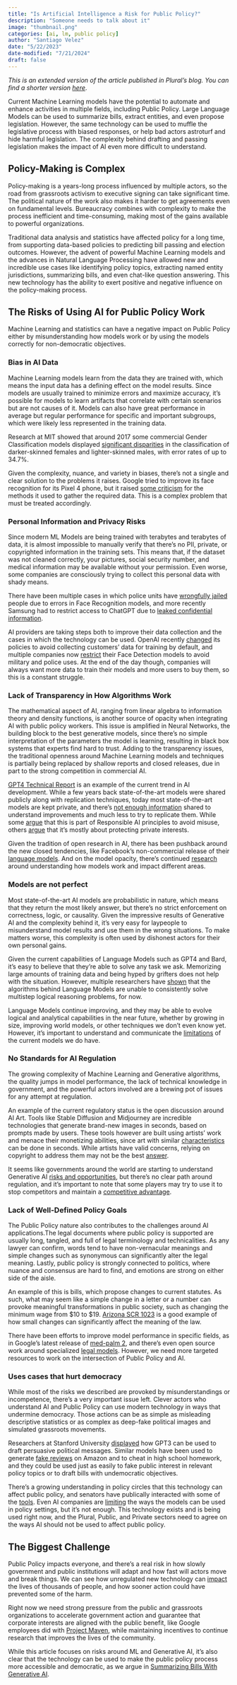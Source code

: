 ```yaml
---
title: "Is Artificial Intelligence a Risk for Public Policy?"
description: "Someone needs to talk about it"
image: "thumbnail.png"
categories: [ai, lm, public policy]
author: "Santiago Velez"
date: "5/22/2023"
date-modified: "7/21/2024"
draft: false
---
```


*This is an extended version of the article published in Plural's blog. You can find a shorter version [here](https://pluralpolicy.com/blog/ai-risks-public-policy/)*.

Current Machine Learning models have the potential to automate and enhance activities in multiple fields, including Public Policy. Large Language Models can be used to summarize bills, extract entities, and even propose legislation. However, the same technology can be used to muffle the legislative process with biased responses, or help bad actors astroturf and hide harmful legislation. The complexity behind drafting and passing legislation makes the impact of AI even more difficult to understand.


## Policy-Making is Complex

Policy-making is a years-long process influenced by multiple actors, so the road from grassroots activism to executive signing can take significant time. The political nature of the work also makes it harder to get agreements even on fundamental levels. Bureaucracy combines with complexity to make the process inefficient and time-consuming, making most of the gains available to powerful organizations.

Traditional data analysis and statistics have affected policy for a long time, from supporting data-based policies to predicting bill passing and election outcomes. However, the advent of powerful Machine Learning models and the advances in Natural Language Processing have allowed new and incredible use cases like identifying policy topics, extracting named entity jurisdictions, summarizing bills, and even chat-like question answering. This new technology has the ability to exert positive and negative influence on the policy-making process.


## The Risks of Using AI for Public Policy Work

Machine Learning and statistics can have a negative impact on Public Policy either by misunderstanding how models work or by using the models correctly for non-democratic objectives.


### Bias in AI Data

Machine Learning models learn from the data they are trained with, which means the input data has a defining effect on the model results. Since models are usually trained to minimize errors and maximize accuracy, it's possible for models to learn artifacts that correlate with certain scenarios but are not causes of it. Models can also have great performance in average but regular performance for specific and important subgroups, which were likely less represented in the training data.

Research at MIT showed that around 2017 some commercial Gender Classification models displayed [significant disparities](https://www.media.mit.edu/publications/gender-shades-intersectional-accuracy-disparities-in-commercial-gender-classification/) in the classification of darker-skinned females and lighter-skinned males, with error rates of up to 34.7%. 

Given the complexity, nuance, and variety in biases, there’s not a single and clear solution to the problems it raises. Google tried to improve its face recognition for its Pixel 4 phone, but it raised [some criticism](https://www.vox.com/recode/2019/10/17/20917285/google-pixel-4-facial-recognition-tech-black-people-reset-podcast) for the methods it used to gather the required data. This is a complex problem that must be treated accordingly.


### Personal Information and Privacy Risks

Since modern ML Models are being trained with terabytes and terabytes of data, it is almost impossible to manually verify that there’s no PII, private, or copyrighted information in the training sets. This means that, if the dataset was not cleaned correctly, your pictures, social security number, and medical information may be available without your permission. Even worse, some companies are consciously trying to collect this personal data with shady means.

There have been multiple cases in which police units have [wrongfully jailed](https://arstechnica.com/tech-policy/2023/01/facial-recognition-error-led-to-wrongful-arrest-of-black-man-report-says/) people due to errors in Face Recognition models, and more recently Samsung had to restrict access to ChatGPT due to [leaked confidential information](https://www.theverge.com/2023/5/2/23707796/samsung-ban-chatgpt-generative-ai-bing-bard-employees-security-concerns).

AI providers are taking steps both to improve their data collection and the cases in which the technology can be used. OpenAI recently [changed](https://techcrunch.com/2023/03/01/addressing-criticism-openai-will-no-longer-use-customer-data-to-train-its-models-by-default/) its policies to avoid collecting customers' data for training by default, and multiple companies now [restrict](https://www.washingtonpost.com/technology/2020/06/11/microsoft-facial-recognition/) their Face Detection models to avoid military and police uses. At the end of the day though, companies will always want more data to train their models and more users to buy them, so this is a constant struggle. 


### Lack of Transparency in How Algorithms Work

The mathematical aspect of AI, ranging from linear algebra to information theory and density functions, is another source of opacity when integrating AI with public policy workers. This issue is amplified in Neural Networks, the building block to the best generative models, since there’s no simple interpretation of the parameters the model is learning, resulting in black box systems that experts find hard to trust. Adding to the transparency issues, the traditional openness around Machine Learning models and techniques is partially being replaced by shallow reports and closed releases, due in part to the strong competition in commercial AI.

[GPT4 Technical Report](https://arxiv.org/abs/2303.08774) is an example of the current trend in AI development. While a few years back state-of-the-art models were shared publicly along with replication techniques, today most state-of-the-art models are kept private, and there’s [not enough information](https://www.technologyreview.com/2023/03/14/1069823/gpt-4-is-bigger-and-better-chatgpt-openai/) shared to understand improvements and much less to try to replicate them. While some [argue](https://www.theverge.com/2023/3/15/23640180/openai-gpt-4-launch-closed-research-ilya-sutskever-interview) that this is part of Responsible AI principles to avoid misuse, others [argue](https://www.nytimes.com/2023/05/18/technology/ai-meta-open-source.html) that it’s mostly about protecting private interests.

Given the tradition of open research in AI, there has been pushback around the new closed tendencies, like Facebook’s non-commercial release of their [language models](https://research.facebook.com/publications/llama-open-and-efficient-foundation-language-models/). And on the model opacity, there’s continued [research](https://arxiv.org/abs/1810.03993) around understanding how models work and impact different areas.


### Models are not perfect

Most state-of-the-art AI models are probabilistic in nature, which means that they return the most likely answer, but there’s no strict enforcement on correctness, logic, or causality. Given the impressive results of Generative AI and the complexity behind it, it’s very easy for laypeople to misunderstand model results and use them in the wrong situations. To make matters worse, this complexity is often used by dishonest actors for their own personal gains.

Given the current capabilities of Language Models such as GPT4 and Bard, it’s easy to believe that they’re able to solve any task we ask. Memorizing large amounts of training data and being hyped by grifters does not help with the situation. However, multiple researchers have [shown](https://arxiv.org/pdf/2205.09712.pdf) that the algorithms behind Language Models are unable to consistently solve multistep logical reasoning problems, for now. 

Language Models continue improving, and they may be able to evolve logical and analytical capabilities in the near future, whether by growing in size, improving world models, or other techniques we don’t even know yet. However, it’s important to understand and communicate the [limitations](https://www.noemamag.com/ai-and-the-limits-of-language/) of the current models we do have.


### No Standards for AI Regulation

The growing complexity of Machine Learning and Generative algorithms, the quality jumps in model performance, the lack of technical knowledge in government, and the powerful actors involved are a brewing pot of issues for any attempt at regulation. 

An example of the current regulatory status is the open discussion around AI Art. Tools like Stable Diffusion and Midjourney are incredible technologies that generate brand-new images in seconds, based on prompts made by users. These tools however are built using artists' work and menace their monetizing abilities, since art with similar [characteristics](https://www.businessinsider.com/ai-image-generators-artists-copying-style-thousands-images-2022-10) can be done in seconds. While artists have valid concerns, relying on copyright to address them may not be the best [answer](https://www.eff.org/deeplinks/2023/04/how-we-think-about-copyright-and-ai-art-0). 

It seems like governments around the world are starting to understand Generative AI [risks and opportunities](https://www.axios.com/2023/05/02/white-house-ai-leaders-ceos-meeting), but there’s no clear path around regulation, and it’s important to note that some players may try to use it to stop competitors and maintain a [competitive advantage](https://www.reddit.com/r/MachineLearning/comments/13jhduh/n_sam_altman_ceo_of_openai_calls_for_us_to/). 


### Lack of Well-Defined Policy Goals

The Public Policy nature also contributes to the challenges around AI applications.The legal documents where public policy is supported are usually long, tangled, and full of legal terminology and technicalities. As any lawyer can confirm, words tend to have non-vernacular meanings and simple changes such as synonymous can significantly alter the legal meaning. Lastly, public policy is strongly connected to politics, where nuance and consensus are hard to find, and emotions are strong on either side of the aisle.   

An example of this is bills, which propose changes to current statutes. As such, what may seem like a simple change in a letter or a number can provoke meaningful transformations in public society, such as changing the minimum wage from $10 to $19. [Arizona SCR 1023](https://app.pluralpolicy.com/legislative-tracking/bill/details/state-az-56th_1stregular-scr1023/1211945) is a good example of how small changes can significantly affect the meaning of the law.

There have been efforts to improve model performance in specific fields, as in Google’s latest release of [med-palm 2](https://cloud.google.com/blog/topics/healthcare-life-sciences/sharing-google-med-palm-2-medical-large-language-model), and there’s even open source work around specialized [legal models](https://aclanthology.org/2020.findings-emnlp.261/). However, we need more targeted resources to work on the intersection of Public Policy and AI.


### Uses cases that hurt democracy

While most of the risks we described are provoked by misunderstandings or incompetence, there's a very important issue left. Clever actors who understand AI and Public Policy can use modern technology in ways that undermine democracy. Those actions can be as simple as misleading descriptive statistics or as complex as deep-fake political images and simulated grassroots movements.

Researchers at Stanford University [displayed](https://hai.stanford.edu/news/ais-powers-political-persuasion) how GPT3 can be used to draft persuasive political messages. Similar models have been used to generate [fake reviews](https://www.cnbc.com/2023/04/25/amazon-reviews-are-being-written-by-ai-chatbots.html) on Amazon and to cheat in high school homework, and they could be used just as easily to fake public interest in relevant policy topics or to draft bills with undemocratic objectives. 

There’s a growing understanding in policy circles that this technology can affect public policy, and senators have publically interacted with some of the [tools](https://www.bloomberg.com/news/articles/2023-05-16/a-us-senator-just-used-chatgpt-for-opening-remarks-at-a-hearing#xj4y7vzkg). Even AI companies are [limiting](https://openai.com/policies/usage-policies) the ways the models can be used in policy settings, but it’s not enough. This technology exists and is being used right now, and the Plural, Public, and Private sectors need to agree on the ways AI should not be used to affect public policy.


## The Biggest Challenge

Public Policy impacts everyone, and there’s a real risk in how slowly government and public institutions will adapt and how fast will actors move and break things. We can see how unregulated new technology can [impact](https://www.bloomberg.com/features/2023-crypto-winter/) the lives of thousands of people, and how sooner action could have prevented some of the harm.

Right now we need strong pressure from the public and grassroots organizations to accelerate government action and guarantee that corporate interests are aligned with the public benefit, like Google employees did with [Project Maven](https://www.nytimes.com/2018/06/01/technology/google-pentagon-project-maven.html), while maintaining incentives to continue research that improves the lives of the community.

While this article focuses on risks around ML and Generative AI, it’s also clear that the technology can be used to make the public policy process more accessible and democratic, as we argue in [Summarizing Bills With Generative AI](https://www.pluralpolicy.com/enview-blog/summarizing-bills-with-generative-ai).
